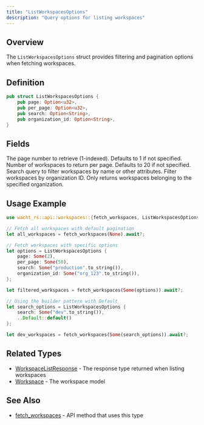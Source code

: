 ```yaml
---
title: "ListWorkspacesOptions"
description: "Query options for listing workspaces"
---
```


## Overview

The `ListWorkspacesOptions` struct provides filtering and pagination options when fetching workspaces.

## Definition

```rust
pub struct ListWorkspacesOptions {
    pub page: Option<u32>,
    pub per_page: Option<u32>,
    pub search: Option<String>,
    pub organization_id: Option<String>,
}
```

## Fields

<ParamField path="page" type="Option<u32>">
  The page number to retrieve (1-indexed). Defaults to 1 if not specified.
</ParamField>

<ParamField path="per_page" type="Option<u32>">
  Number of workspaces to return per page. Defaults to 20 if not specified.
</ParamField>

<ParamField path="search" type="Option<String>">
  Search query to filter workspaces by name or other attributes.
</ParamField>

<ParamField path="organization_id" type="Option<String>">
  Filter workspaces by organization ID. Only returns workspaces belonging to the specified organization.
</ParamField>

## Usage Example

```rust
use wacht_rs::api::workspaces::{fetch_workspaces, ListWorkspacesOptions};

// Fetch all workspaces with default pagination
let all_workspaces = fetch_workspaces(None).await?;

// Fetch workspaces with specific options
let options = ListWorkspacesOptions {
    page: Some(2),
    per_page: Some(50),
    search: Some("production".to_string()),
    organization_id: Some("org_123".to_string()),
};

let filtered_workspaces = fetch_workspaces(Some(options)).await?;

// Using the builder pattern with Default
let search_options = ListWorkspacesOptions {
    search: Some("dev".to_string()),
    ..Default::default()
};

let dev_workspaces = fetch_workspaces(Some(search_options)).await?;
```

## Related Types

- [WorkspaceListResponse](/rust-sdk/types/workspace-list-response) - The response type returned when listing workspaces
- [Workspace](/rust-sdk/types/workspace) - The workspace model

## See Also

- [fetch_workspaces](/rust-sdk/api/fetch-workspaces) - API method that uses this type